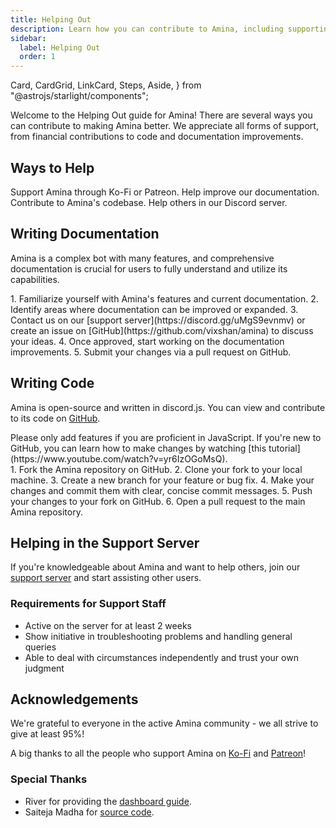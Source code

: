 ```yaml
---
title: Helping Out
description: Learn how you can contribute to Amina, including supporting the project, writing documentation, contributing code, and helping in the support server.
sidebar:
  label: Helping Out
  order: 1
---
```


  Card,
  CardGrid,
  LinkCard,
  Steps,
  Aside,
} from "@astrojs/starlight/components";

Welcome to the Helping Out guide for Amina! There are several ways you can contribute to making Amina better. We appreciate all forms of support, from financial contributions to code and documentation improvements.

## Ways to Help

<CardGrid>
  <Card title="Financial Support" icon="seti:dollar">
    Support Amina through Ko-Fi or Patreon.
    <LinkCard title="Support on Ko-Fi" href="https://ko-fi.com/vikshan" />
    <LinkCard title="Support on Patreon" href="https://patreon.com/vikshan" />
  </Card>
  <Card title="Documentation" icon="seti:book">
    Help improve our documentation.
    <LinkCard title="Learn More" href="#writing-documentation" />
  </Card>
  <Card title="Code Contribution" icon="seti:code">
    Contribute to Amina's codebase.
    <LinkCard title="Learn More" href="#writing-code" />
  </Card>
  <Card title="Community Support" icon="seti:discord">
    Help others in our Discord server.
    <LinkCard title="Join Discord" href="https://discord.gg/uMgS9evnmv" />
  </Card>
</CardGrid>

## Writing Documentation

Amina is a complex bot with many features, and comprehensive documentation is crucial for users to fully understand and utilize its capabilities.

<Steps>
1. Familiarize yourself with Amina's features and current documentation.
2. Identify areas where documentation can be improved or expanded.
3. Contact us on our [support server](https://discord.gg/uMgS9evnmv) or create an issue on [GitHub](https://github.com/vixshan/amina) to discuss your ideas.
4. Once approved, start working on the documentation improvements.
5. Submit your changes via a pull request on GitHub.
</Steps>

## Writing Code

Amina is open-source and written in discord.js. You can view and contribute to its code on [GitHub](https://github.com/vixshan/amina).

<Aside type="caution">
  Please only add features if you are proficient in JavaScript. If you're new to GitHub, you can learn how to make changes by watching [this tutorial](https://www.youtube.com/watch?v=yr6IzOGoMsQ).
</Aside>

<Steps>
1. Fork the Amina repository on GitHub.
2. Clone your fork to your local machine.
3. Create a new branch for your feature or bug fix.
4. Make your changes and commit them with clear, concise commit messages.
5. Push your changes to your fork on GitHub.
6. Open a pull request to the main Amina repository.
</Steps>

## Helping in the Support Server

If you're knowledgeable about Amina and want to help others, join our [support server](https://discord.gg/uMgS9evnmv) and start assisting other users.

### Requirements for Support Staff

- Active on the server for at least 2 weeks
- Show initiative in troubleshooting problems and handling general queries
- Able to deal with circumstances independently and trust your own judgment

## Acknowledgements

We're grateful to everyone in the active Amina community - we all strive to give at least 95%!

A big thanks to all the people who support Amina on [Ko-Fi](https://ko-fi.com/vikshan) and [Patreon](https://patreon.com/vikshan)!

### Special Thanks

- River for providing the [dashboard guide](https://blog.riverdev.wtf/connect-dashboard-djs-bot-ubuntu-apache).
- Saiteja Madha for [source code](https://github.com/saiteja-madha/discord-js-bot).

<LinkCard
  title="Support on Ko-fi"
  description="If you find Amina helpful, consider supporting the developer."
  href="https://ko-fi.com/vikshan"
/>